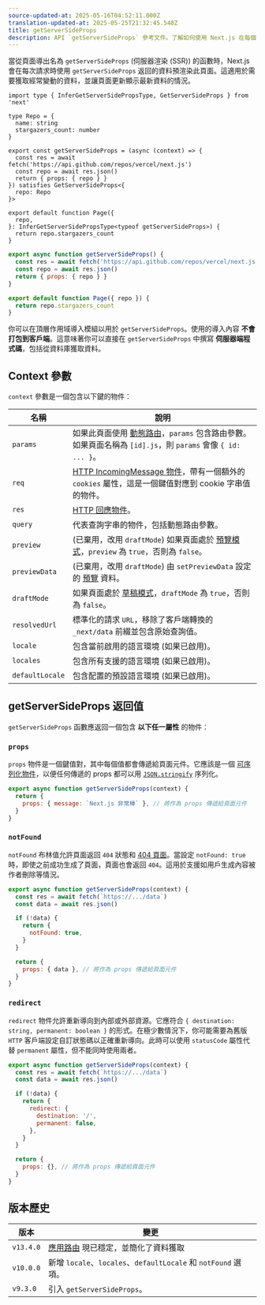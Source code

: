 ```yaml
---
source-updated-at: 2025-05-16T04:52:11.000Z
translation-updated-at: 2025-05-25T21:32:45.548Z
title: getServerSideProps
description: API `getServerSideProps` 參考文件。了解如何使用 Next.js 在每個請求中獲取資料。
---
```


當從頁面導出名為 `getServerSideProps` (伺服器渲染 (SSR)) 的函數時，Next.js 會在每次請求時使用 `getServerSideProps` 返回的資料預渲染此頁面。這適用於需要獲取經常變動的資料，並讓頁面更新顯示最新資料的情況。

```tsx filename="pages/index.tsx" switcher
import type { InferGetServerSidePropsType, GetServerSideProps } from 'next'

type Repo = {
  name: string
  stargazers_count: number
}

export const getServerSideProps = (async (context) => {
  const res = await fetch('https://api.github.com/repos/vercel/next.js')
  const repo = await res.json()
  return { props: { repo } }
}) satisfies GetServerSideProps<{
  repo: Repo
}>

export default function Page({
  repo,
}: InferGetServerSidePropsType<typeof getServerSideProps>) {
  return repo.stargazers_count
}
```

```jsx filename="pages/index.js" switcher
export async function getServerSideProps() {
  const res = await fetch('https://api.github.com/repos/vercel/next.js')
  const repo = await res.json()
  return { props: { repo } }
}

export default function Page({ repo }) {
  return repo.stargazers_count
}
```

你可以在頂層作用域導入模組以用於 `getServerSideProps`。使用的導入內容 **不會打包到客戶端**。這意味著你可以直接在 `getServerSideProps` 中撰寫 **伺服器端程式碼**，包括從資料庫獲取資料。

## Context 參數

`context` 參數是一個包含以下鍵的物件：

| 名稱            | 說明                                                                                                                                                                                                           |
| --------------- | --------------------------------------------------------------------------------------------------------------------------------------------------------------------------------------------------------------------- |
| `params`        | 如果此頁面使用 [動態路由](/docs/pages/building-your-application/routing/dynamic-routes)，`params` 包含路由參數。如果頁面名稱為 `[id].js`，則 `params` 會像 `{ id: ... }`。 |
| `req`           | [HTTP IncomingMessage 物件](https://nodejs.org/api/http.html#http_class_http_incomingmessage)，帶有一個額外的 `cookies` 屬性，這是一個鍵值對應到 cookie 字串值的物件。    |
| `res`           | [HTTP 回應物件](https://nodejs.org/api/http.html#http_class_http_serverresponse)。                                                                                                                        |
| `query`         | 代表查詢字串的物件，包括動態路由參數。                                                                                                                                          |
| `preview`       | (已棄用，改用 `draftMode`) 如果頁面處於 [預覽模式](/docs/pages/building-your-application/configuring/preview-mode)，`preview` 為 `true`，否則為 `false`。                                          |
| `previewData`   | (已棄用，改用 `draftMode`) 由 `setPreviewData` 設定的 [預覽](/docs/pages/building-your-application/configuring/preview-mode) 資料。                                                                              |
| `draftMode`     | 如果頁面處於 [草稿模式](/docs/pages/building-your-application/configuring/draft-mode)，`draftMode` 為 `true`，否則為 `false`。                                                                         |
| `resolvedUrl`   | 標準化的請求 `URL`，移除了客戶端轉換的 `_next/data` 前綴並包含原始查詢值。                                                                              |
| `locale`        | 包含當前啟用的語言環境 (如果已啟用)。                                                                                                                                                                              |
| `locales`       | 包含所有支援的語言環境 (如果已啟用)。                                                                                                                                                                          |
| `defaultLocale` | 包含配置的預設語言環境 (如果已啟用)。                                                                                                                                                                  |

## getServerSideProps 返回值

`getServerSideProps` 函數應返回一個包含 **以下任一屬性** 的物件：

### `props`

`props` 物件是一個鍵值對，其中每個值都會傳遞給頁面元件。它應該是一個 [可序列化物件](https://developer.mozilla.org/docs/Glossary/Serialization)，以便任何傳遞的 props 都可以用 [`JSON.stringify`](https://developer.mozilla.org/docs/Web/JavaScript/Reference/Global_Objects/JSON/stringify) 序列化。

```jsx
export async function getServerSideProps(context) {
  return {
    props: { message: `Next.js 非常棒` }, // 將作為 props 傳遞給頁面元件
  }
}
```

### `notFound`

`notFound` 布林值允許頁面返回 `404` 狀態和 [404 頁面](/docs/pages/building-your-application/routing/custom-error#404-page)。當設定 `notFound: true` 時，即使之前成功生成了頁面，頁面也會返回 `404`。這用於支援如用戶生成內容被作者刪除等情況。

```js
export async function getServerSideProps(context) {
  const res = await fetch(`https://.../data`)
  const data = await res.json()

  if (!data) {
    return {
      notFound: true,
    }
  }

  return {
    props: { data }, // 將作為 props 傳遞給頁面元件
  }
}
```

### `redirect`

`redirect` 物件允許重新導向到內部或外部資源。它應符合 `{ destination: string, permanent: boolean }` 的形式。在極少數情況下，你可能需要為舊版 `HTTP` 客戶端設定自訂狀態碼以正確重新導向。此時可以使用 `statusCode` 屬性代替 `permanent` 屬性，但不能同時使用兩者。

```js
export async function getServerSideProps(context) {
  const res = await fetch(`https://.../data`)
  const data = await res.json()

  if (!data) {
    return {
      redirect: {
        destination: '/',
        permanent: false,
      },
    }
  }

  return {
    props: {}, // 將作為 props 傳遞給頁面元件
  }
}
```

## 版本歷史

| 版本       | 變更                                                                                                    |
| --------- | ---------------------------------------------------------------------------------------------------------- |
| `v13.4.0` | [應用路由](/docs/app/building-your-application/data-fetching) 現已穩定，並簡化了資料獲取 |
| `v10.0.0` | 新增 `locale`、`locales`、`defaultLocale` 和 `notFound` 選項。                                        |
| `v9.3.0`  | 引入 `getServerSideProps`。                                                                           |